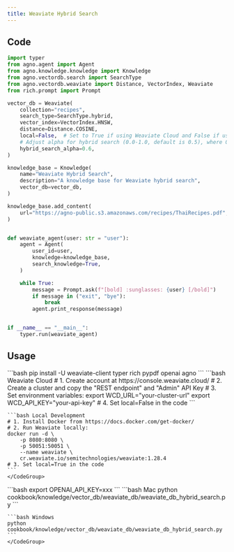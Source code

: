 ```yaml
---
title: Weaviate Hybrid Search
---
```


## Code

```python cookbook/knowledge/vector_db/weaviate_db/weaviate_db_hybrid_search.py
import typer
from agno.agent import Agent
from agno.knowledge.knowledge import Knowledge
from agno.vectordb.search import SearchType
from agno.vectordb.weaviate import Distance, VectorIndex, Weaviate
from rich.prompt import Prompt

vector_db = Weaviate(
    collection="recipes",
    search_type=SearchType.hybrid,
    vector_index=VectorIndex.HNSW,
    distance=Distance.COSINE,
    local=False,  # Set to True if using Weaviate Cloud and False if using local instance
    # Adjust alpha for hybrid search (0.0-1.0, default is 0.5), where 0 is pure keyword search, 1 is pure vector search
    hybrid_search_alpha=0.6,
)

knowledge_base = Knowledge(
    name="Weaviate Hybrid Search",
    description="A knowledge base for Weaviate hybrid search",
    vector_db=vector_db,
)

knowledge_base.add_content(
    url="https://agno-public.s3.amazonaws.com/recipes/ThaiRecipes.pdf",
)


def weaviate_agent(user: str = "user"):
    agent = Agent(
        user_id=user,
        knowledge=knowledge_base,
        search_knowledge=True,
    )

    while True:
        message = Prompt.ask(f"[bold] :sunglasses: {user} [/bold]")
        if message in ("exit", "bye"):
            break
        agent.print_response(message)


if __name__ == "__main__":
    typer.run(weaviate_agent)
```

## Usage

<Steps>
  <Snippet file="create-venv-step.mdx" />

  <Step title="Install libraries">
    ```bash
    pip install -U weaviate-client typer rich pypdf openai agno
    ```
  </Step>
  <Step title="Setup Weaviate">
    <CodeGroup>
    ```bash Weaviate Cloud
    # 1. Create account at https://console.weaviate.cloud/
    # 2. Create a cluster and copy the "REST endpoint" and "Admin" API Key
    # 3. Set environment variables:
    export WCD_URL="your-cluster-url" 
    export WCD_API_KEY="your-api-key"
    # 4. Set local=False in the code
    ```

    ```bash Local Development
    # 1. Install Docker from https://docs.docker.com/get-docker/
    # 2. Run Weaviate locally:
    docker run -d \
        -p 8080:8080 \
        -p 50051:50051 \
        --name weaviate \
        cr.weaviate.io/semitechnologies/weaviate:1.28.4
    # 3. Set local=True in the code
    ```
    </CodeGroup>
  </Step>
  <Step title="Set environment variables">
    ```bash
    export OPENAI_API_KEY=xxx
    ```
  </Step>
  <Step title="Run Agent">
    <CodeGroup>
    ```bash Mac
    python cookbook/knowledge/vector_db/weaviate_db/weaviate_db_hybrid_search.py
    ```

    ```bash Windows
    python cookbook/knowledge/vector_db/weaviate_db/weaviate_db_hybrid_search.py
    ```
    </CodeGroup>
  </Step>
</Steps>